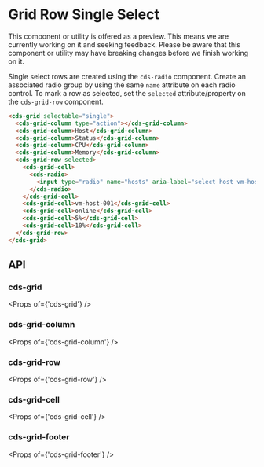
<Meta title="Data Grid (Preview)/Row Single Select" />

# Grid Row Single Select

<cds-alert-group status="warning" cds-layout="m-b:lg">
  <cds-alert>
    This component or utility is offered as a preview. This means we are currently working on it and seeking feedback.
    Please be aware that this component or utility may have breaking changes before we finish working on it.
  </cds-alert>
</cds-alert-group>

Single select rows are created using the `cds-radio` component. Create an associated
radio group by using the same `name` attribute on each radio control. To mark a row
as selected, set the `selected` attribute/property on the `cds-grid-row` component.

<Story id="stories-grid--row-single-select" />

```html
<cds-grid selectable="single">
  <cds-grid-column type="action"></cds-grid-column>
  <cds-grid-column>Host</cds-grid-column>
  <cds-grid-column>Status</cds-grid-column>
  <cds-grid-column>CPU</cds-grid-column>
  <cds-grid-column>Memory</cds-grid-column>
  <cds-grid-row selected>
    <cds-grid-cell>
      <cds-radio>
        <input type="radio" name="hosts" aria-label="select host vm-host-001" />
      </cds-radio>
    </cds-grid-cell>
    <cds-grid-cell>vm-host-001</cds-grid-cell>
    <cds-grid-cell>online</cds-grid-cell>
    <cds-grid-cell>5%</cds-grid-cell>
    <cds-grid-cell>10%</cds-grid-cell>
  </cds-grid-row>
</cds-grid>
```

## API

### cds-grid

<Props of={'cds-grid'} />

### cds-grid-column

<Props of={'cds-grid-column'} />

### cds-grid-row

<Props of={'cds-grid-row'} />

### cds-grid-cell

<Props of={'cds-grid-cell'} />

### cds-grid-footer

<Props of={'cds-grid-footer'} />
